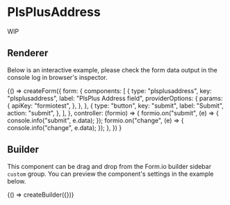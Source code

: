 
<Meta title="Components/PlsPlusAddress" />

# PlsPlusAddress

WIP

## Renderer

Below is an interactive example, please check the form data output in the console log in browser's inspector.

<Canvas withSource="open">
  <Story name="Renderer">
    {() =>
      createForm({
        form: {
          components: [
            {
              type: "plsplusaddress",
              key: "plsplusaddress",
              label: "PlsPlus Address field",
              providerOptions: {
                params: {
                  apiKey: "formiotest",
                },
              },
            },
            {
              type: "button",
              key: "submit",
              label: "Submit",
              action: "submit",
            },
          ],
        },
        controller: (formio) => {
          formio.on("submit", (e) => {
            console.info("submit", e.data);
          });
          formio.on("change", (e) => {
            console.info("change", e.data);
          });
        },
      })
    }
  </Story>
</Canvas>

## Builder

This component can be drag and drop from the Form.io builder sidebar `custom` group.
You can preview the component's settings in the example below.

<Canvas>
  <Story name="Builder">{() => createBuilder({})}</Story>
</Canvas>
